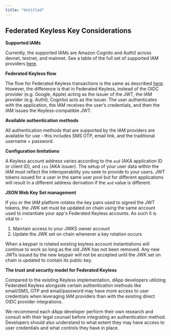 ```yaml
---
title: "Untitled"
---
```





## Federated Keyless Key Considerations

**Supported IAMs**

Currently, the supported IAMs are Amazon Cognito and Auth0 across devnet, testnet, and mainnet. See a table of the full set of supported IAM providers [here](../oidc-support.mdx).

**Federated Keyless flow**

The flow for Federated Keyless transactions is the same as described [here](../how-keyless-works.mdx). However, the difference is that in Federated Keyless, instead of the OIDC provider (e.g. Google, Apple) acting as the issuer of the JWT, the IAM provider (e.g. Auth0, Cognito) acts as the issuer. The user authenticates with the application, the IAM receives the user’s credentials, and then the IAM issues the Keyless-compatible JWT.

**Available authentication methods**

All authentication methods that are supported by the IAM providers are available for use - this includes SMS OTP, email link, and the traditional username + password.

**Configuration limitations**

A Keyless account address varies according to the `aud` (AKA application ID or client ID), and `iss` (AKA issuer). The setup of your user data within the IAM must reflect the interoperability you seek to provide to your users. JWT tokens issued for a user in the same user pool but for different applications will result in a different address derivation if the `aud` value is different.

**JSON Web Key Set management**

If you or the IAM platform rotates the key pairs used to signed the JWT tokens, the JWK set must be updated on chain using the same account used to instantiate your app's Federated Keyless accounts.  As such it is vital to -

1. Maintain access to your JWKS owner account
2. Update the JWK set on chain whenever a key rotation occurs

When a keypair is rotated existing keyless account instantiations will continue to work so long as the old JWK has not been removed.  Any new JWTs issued by the new keypair will not be accepted until the JWK set on chain is updated to contain its public key.

**The trust and security model for Federated Keyless**

Compared to the existing Keyless implementation, dApp developers utilizing Federated Keyless alongside certain authentication methods like email/SMS, OTP and email/password may have more access to user credentials when leveraging IAM providers than with the existing direct OIDC provider integrations. 

We recommend each dApp developer perform their own research and consult with their legal counsel before integrating an authentication method.  Developers should also understand to what extent they may have access to user credentials and what controls they have in place.  
